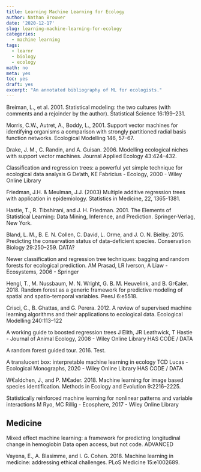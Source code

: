 ```yaml
---
title: Learning Machine Learning for Ecology
author: Nathan Brouwer
date: '2020-12-17'
slug: learning-machine-learning-for-ecology
categories: 
  - machine learning
tags:
  - learnr
  - biology
  - ecology
math: no
meta: yes
toc: yes
draft: yes
excerpt: "An annotated bibliography of ML for ecologists."
---
```



<!--more-->


Breiman, L., et al. 2001. Statistical modeling: the two cultures (with comments and a rejoinder by the author). Statistical Science 16:199–231.


Morris, C.W., Autret, A., Boddy, L., 2001. Support vector machines for identifying organisms a comparison with strongly partitioned radial basis function networks. Ecological Modelling 146, 57–67.


Drake, J. M., C. Randin, and A. Guisan. 2006. Modelling ecological niches with support vector machines. Journal Applied Ecology 43:424–432.


Classification and regression trees: a powerful yet simple technique for ecological data analysis
G De'ath, KE Fabricius - Ecology, 2000 - Wiley Online Library

Friedman, J.H. & Meulman, J.J. (2003) Multiple additive regression trees with application in
epidemiology. Statistics in Medicine, 22, 1365-1381.

Hastie, T., R. Tibshirani, and J. H. Friedman. 2001. The Elements of Statistical Learning: Data Mining,
Inference, and Prediction. Springer-Verlag, New York.

Bland, L. M., B. E. N. Collen, C. David, L. Orme, and J. O. N. Bielby. 2015. Predicting the conservation status of data-deficient species. Conservation Biology 29:250–259.
DATA?

Newer classification and regression tree techniques: bagging and random forests for ecological prediction.  AM Prasad, LR Iverson, A Liaw - Ecosystems, 2006 - Springer

Hengl, T., M. Nussbaum, M. N. Wright, G. B. M. Heuvelink, and B. Gr€aler. 2018. Random forest as a generic framework for predictive modeling of spatial and spatio-temporal variables.
PeerJ 6:e5518.

Crisci, C., B. Ghattas, and G. Perera. 2012. A review of supervised machine learning algorithms and their applications to ecological data. Ecological Modelling 240:113–122


A working guide to boosted regression trees J Elith, JR Leathwick, T Hastie - Journal of Animal Ecology, 2008 - Wiley Online Library
HAS CODE / DATA


A random forest guided tour.  2016.  Test.




A translucent box: interpretable machine learning in ecology TCD Lucas - Ecological Monographs, 2020 - Wiley Online Library
HAS CODE / DATA


W€aldchen, J., and P. M€ader. 2018. Machine learning for image based species identification. Methods in Ecology and Evolution
9:2216–2225.


Statistically reinforced machine learning for nonlinear patterns and variable interactions
M Ryo, MC Rillig - Ecosphere, 2017 - Wiley Online Library

## Medicine

Mixed effect machine learning: a framework for predicting longitudinal change in hemoglobin
Data open access, but not code.  ADVANCED


Vayena, E., A. Blasimme, and I. G. Cohen. 2018. Machine learning in medicine: addressing ethical challenges. PLoS Medicine 15:e1002689.

